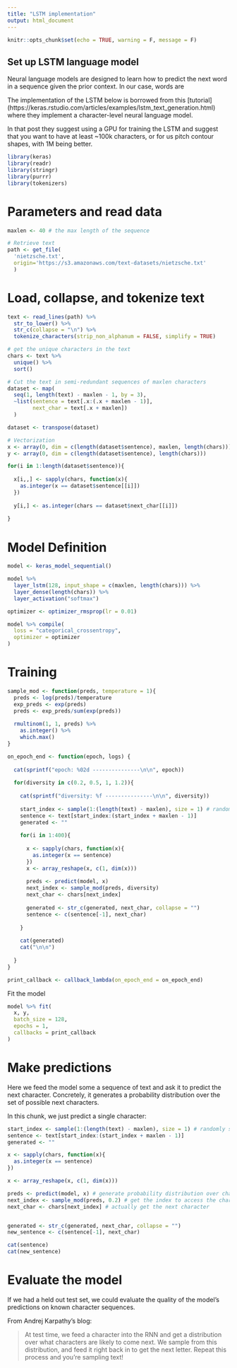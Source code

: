 ```yaml
---
title: "LSTM implementation"
output: html_document
---
```


```r
knitr::opts_chunk$set(echo = TRUE, warning = F, message = F)
```

## Set up LSTM language model

Neural language models are designed to learn how to predict the next word in a sequence given the prior context. In our case, words are 

The implementation of the LSTM below is borrowed from this [tutorial] (https://keras.rstudio.com/articles/examples/lstm_text_generation.html) where they implement a character-level neural language model. 

In that post they suggest using a GPU for training the LSTM and suggest that you want to have at least ~100k characters, or for us pitch contour shapes, with 1M being better. 

```r
library(keras)
library(readr)
library(stringr)
library(purrr)
library(tokenizers)
```

# Parameters and read data

```r
maxlen <- 40 # the max length of the sequence

# Retrieve text 
path <- get_file(
  'nietzsche.txt', 
  origin='https://s3.amazonaws.com/text-datasets/nietzsche.txt'
  )
```

# Load, collapse, and tokenize text

```r
text <- read_lines(path) %>%
  str_to_lower() %>%
  str_c(collapse = "\n") %>%
  tokenize_characters(strip_non_alphanum = FALSE, simplify = TRUE)

# get the unique characters in the text
chars <- text %>%
  unique() %>%
  sort()

# Cut the text in semi-redundant sequences of maxlen characters
dataset <- map(
  seq(1, length(text) - maxlen - 1, by = 3), 
  ~list(sentence = text[.x:(.x + maxlen - 1)], 
        next_char = text[.x + maxlen])
  )

dataset <- transpose(dataset)

# Vectorization
x <- array(0, dim = c(length(dataset$sentence), maxlen, length(chars)))
y <- array(0, dim = c(length(dataset$sentence), length(chars)))

for(i in 1:length(dataset$sentence)){
  
  x[i,,] <- sapply(chars, function(x){
    as.integer(x == dataset$sentence[[i]])
  })
  
  y[i,] <- as.integer(chars == dataset$next_char[[i]])
  
}
```

# Model Definition 

```r
model <- keras_model_sequential()

model %>%
  layer_lstm(128, input_shape = c(maxlen, length(chars))) %>%
  layer_dense(length(chars)) %>%
  layer_activation("softmax")

optimizer <- optimizer_rmsprop(lr = 0.01)

model %>% compile(
  loss = "categorical_crossentropy", 
  optimizer = optimizer
)
```

# Training 

```r
sample_mod <- function(preds, temperature = 1){
  preds <- log(preds)/temperature
  exp_preds <- exp(preds)
  preds <- exp_preds/sum(exp(preds))
  
  rmultinom(1, 1, preds) %>% 
    as.integer() %>%
    which.max()
}

on_epoch_end <- function(epoch, logs) {
  
  cat(sprintf("epoch: %02d ---------------\n\n", epoch))
  
  for(diversity in c(0.2, 0.5, 1, 1.2)){
    
    cat(sprintf("diversity: %f ---------------\n\n", diversity))
    
    start_index <- sample(1:(length(text) - maxlen), size = 1) # randomly sample a charcter for start index
    sentence <- text[start_index:(start_index + maxlen - 1)]
    generated <- ""
    
    for(i in 1:400){
      
      x <- sapply(chars, function(x){
        as.integer(x == sentence)
      })
      x <- array_reshape(x, c(1, dim(x)))
      
      preds <- predict(model, x)
      next_index <- sample_mod(preds, diversity)
      next_char <- chars[next_index]
      
      generated <- str_c(generated, next_char, collapse = "")
      sentence <- c(sentence[-1], next_char)
      
    }
    
    cat(generated)
    cat("\n\n")
    
  }
}

print_callback <- callback_lambda(on_epoch_end = on_epoch_end)
```

Fit the model

```r
model %>% fit(
  x, y,
  batch_size = 128,
  epochs = 1,
  callbacks = print_callback
)
```

# Make predictions 

Here we feed the model some a sequence of text and ask it to predict the next character. Concretely, it generates a probability distribution over the set of possible next characters. 

In this chunk, we just predict a single character:

```r
start_index <- sample(1:(length(text) - maxlen), size = 1) # randomly sample a charcter for start index
sentence <- text[start_index:(start_index + maxlen - 1)]
generated <- ""

x <- sapply(chars, function(x){
  as.integer(x == sentence)
})

x <- array_reshape(x, c(1, dim(x)))

preds <- predict(model, x) # generate probability distribution over characters
next_index <- sample_mod(preds, 0.2) # get the index to access the character dictionary
next_char <- chars[next_index] # actually get the next character 


generated <- str_c(generated, next_char, collapse = "")
new_sentence <- c(sentence[-1], next_char)

cat(sentence)
cat(new_sentence)
```

# Evaluate the model

If we had a held out test set, we could evaluate the quality of the model's predictions on known character sequences. 

From Andrej Karpathy's blog:

> At test time, we feed a character into the RNN and get a distribution over what characters are likely to come next. We sample from this distribution, and feed it right back in to get the next letter. Repeat this process and you’re sampling text! 

```r

```



